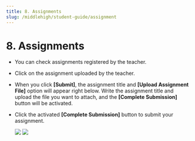 ```yaml
---
title: 8. Assignments
slug: /middlehigh/student-guide/assignment
---
```



# 8. Assignments

- You can check assignments registered by the teacher.
- Click on the assignment uploaded by the teacher.
- When you click **\[Submit]**, the assignment title and **\[Upload Assignment File]** option will appear right below. Write the assignment title and upload the file you want to attach, and the **\[Complete Submission]** button will be activated.
- Click the activated **\[Complete Submission]** button to submit your assignment.

  <Image src="/img/en/middlehigh/student/08-01.jpg" size="lg" />
  <Image src="/img/en/middlehigh/student/08-02.jpg" size="lg" />
